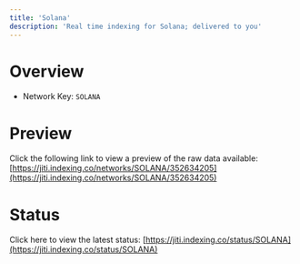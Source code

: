 ```yaml
---
title: 'Solana'
description: 'Real time indexing for Solana; delivered to you'
---
```


# Overview
- Network Key: `SOLANA`

# Preview
Click the following link to view a preview of the raw data available: [https://jiti.indexing.co/networks/SOLANA/352634205](https://jiti.indexing.co/networks/SOLANA/352634205)

# Status
Click here to view the latest status: [https://jiti.indexing.co/status/SOLANA](https://jiti.indexing.co/status/SOLANA)

